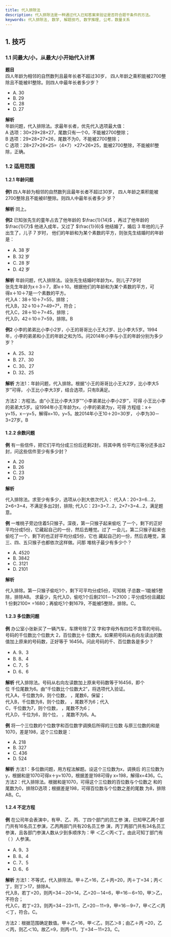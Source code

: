 ```yaml
---
title: 代入排除法
description: 代入排除法是一种通过代入已知答案来验证是否符合题干条件的方法。
keywords: 代入排除法, 数学, 解题技巧, 数字推理, 公考，数量关系
---
```








## 1. 技巧

### 1.1 问最大/小，从最大/小开始代入计算

**题目**  
四人年龄为相邻的自然数列且最年长者不超过30岁，
四人年龄之乘积能被2700整除且不能被81整除。则四人中最年长者多少岁？   
- A. 30  
- B. 29  
- C. 28  
- D. 27 

**解析**  
<BlurredAnswer>
年龄问题，代入排除法。求最年长者，优先代入选项最大值：   
A 选项：30×29×28×27，尾数只有一个0，不能被2700整除；   
B 选项：29×28×27×26，尾数不为0，不能被2700整除；   
C 选项：28×27×26×25=（4×7）×27×26×25，能被2700整除，不能被81整除，正确。
</BlurredAnswer>

### 1.2 适用范围

#### 1.2.1 年龄问题 
**例1** 四人年龄为相邻的自然数列且最年长者不超过30岁，
四人年龄之乘积能被2700整除且不能被81整除。则四人中最年长者多少
岁？

**解析**
同上。

**例2** 已知张先生的童年占去了他年龄的 $\frac{1}{14}$ ，再过了他年龄的 $\frac{1}{7}$
他进入成年，又过了 $\frac{1}{6}$ 他结婚了，婚后 $3$ 年他的儿子出生了，儿子 $7$ 岁时，
他们的年龄和为某个素数的平方，则张先生结婚时的年龄是：
- A. 38 岁       
- B. 32 岁 
- C. 28 岁       
- D. 42 岁

**解析**
<BlurredAnswer>
年龄问题，代入排除法。设张先生结婚时年龄为x，则儿子7岁时  
张先生年龄为x＋3＋7，即x＋10。根据他们的年龄和为某个素数的平方，可  
得x＋10＋7是一个素数的平方。   
代入A：38＋10＋7=55，排除；   
代入B，32＋10＋7=49=7²，符合；   
代入C，28＋10＋7=45，排除；   
代入D，42＋10＋7=59，排除。B   
</BlurredAnswer>

**例2** 小李的弟弟比小李小2岁，小王的哥哥比小王大2岁、比小李大5岁。1994年，小李的弟弟和小王的年龄之和为15。问2014年小李与小王的年龄分别为多少岁？ 
- A. 25、32 
- B. 27、30 
- C. 30、27 
- D. 32、25

**解析**
<BlurredAnswer>
方法1：年龄问题，代入排除。根据“小王的哥哥比小王大2岁，比小李大5岁”可得，
小王比小李大3岁，结合选项，只有B满足。   

方法2：方程法。由“小王比小李大3岁”“小李弟弟比小李小2岁”，可得
小王比小李的弟弟大5岁。设1994年小王年龄为x，小李的弟弟为y，可得
方程组：x＋y=15，x－y=5，解得x=10，y=5。故2014年小王10＋20=30岁，
小李为30－3=27岁。B 
</BlurredAnswer>


#### 1.2.2 余数问题

**例**
有一些信件，把它们平均分成三份后还剩2封，将其中两
份平均三等分还多出2封，问这些信件至少有多少封？
- A. 20      
- B. 26 
- C. 23      
- D. 29

**解析**

<BlurredAnswer>
代入排除法。求至少有多少，选项从小到大依次代入：  
代入A：20÷3=6…2，2×6÷3=4，不满足多出2封，排除;  
代入C：23÷3=7…2，2×7÷3=4…2，满足题意。  
</BlurredAnswer>


**例**
一堆桃子旁边住着5只猴子。深夜，第一只猴子起来偷吃
了一个，剩下的正好平均分成5份，它藏起自己的一份，然后去睡觉。过了
一会儿，第二只猴子起来也偷吃了一个，剩下的也正好平均分成5份，它也
藏起自己的一份，然后去睡觉，第三、四、五只猴子也都依次这样做。问那
堆桃子最少有多少个？ 
- A. 4520 
- B. 3842 
- C. 3121 
- D. 2101 

**解析**

<BlurredAnswer>
代入排除。第一只猴子偷吃1个，剩下可平均分成5份，可知桃
子总数－1能被5整除，排除AB。 
求最少，先代入D，偷吃1个后剩2101－1=2100；平分成5份且藏起1
份剩2100× =1680；再偷吃1个剩1679，不能被5整除，排除。C。
</BlurredAnswer>


#### 1.2.3 多位数问题
**例**
办公室小张新买了一辆汽车，车牌号除了汉
字和字母外有四位不含零的号码，号码的千位数比个位数大 2，百位数比十
位数大。如果把号码从右向左读出的数值加上原来的号码数，正好等于 
16456。问此号码的千、百位数各是多少？

- A. 9、3       
- B. 8、4  
- C. 7、5       
- D. 6、6

**解析**
<BlurredAnswer>
代入排除法。号码从右向左读数加上原来号码数等于16456，即个  
位 千位尾数为6。由“千位数比个位数大2”，将选项代入验证。   
代入A，千位数为9，则个位数， ，尾数6，保留；   
代入B，千位数为8，则个位数， ，尾数不为6；代入  
C，千位数为7，则个位数， ，尾数不为6；    
代入D，千位为6，则个位， ，尾数不为6。A。  
</BlurredAnswer>

**例**
将一个三位数的个位数字和百位数字调换后所得的三位数
与原三位数的和是1070，差是198，这个三位数是：  
- A. 218 
- B. 327 
- C. 436 
- D. 524 

**解析**
<BlurredAnswer>
方法1：多位数问题，用方程法解题。设这个三位数为x，调换后
的三位数为y，根据和是1070可得x＋y=1070，根据差是198可得y
x=198，解得x=436。C。  
方法2：代入排除法。根据和是1070，可得这个三位数的百位数与个位数之
和的尾数为0，排除D选项；根据差是198，可得百位数与个位数之差的尾数
为8，排除AB。C。  
</BlurredAnswer>

#### 1.2.4 不定方程
**例**
在公司年会表演中，有甲、乙、丙、丁四个部门的员工参
演，已知甲乙两个部门共有16名员工参演，乙丙两部门共有20名员工参
演，丙丁两部门共有34名员工参演，且各部门参演人数从少到多顺序为：甲
＜乙＜丙＜丁。由此可知丁部门有（ ）人参演。

- A. 9、3       
- B. 8、4  
- C. 7、5       
- D. 6、6

**解析**
<BlurredAnswer>
方法1：不等式，代入排除法。甲＋乙=16，乙＋丙=20，丙＋丁=34；丙＜丁，则丁＞17，排除A。     
代入B，若丁=20，则丙=34－20=14，乙=20－14=6，甲=16－6=10，甲＞乙，不符合；   
代入C，若丁=23，则丙=34－23=11，乙=20－11=9，甲=16－9=7，甲＜乙＜丙＜丁，符合。C。  

方法2：根据范围确定数值。甲＋乙=16，甲＜乙，则乙＞8；由乙＋丙 =20，乙＜丙，则乙＜10。故乙=9，则丙=11，丁=34－11=23。C。   
</BlurredAnswer>
